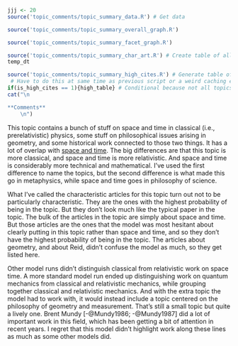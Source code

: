 ```r
jjj <- 20
source('topic_comments/topic_summary_data.R') # Get data
```

```r
source('topic_comments/topic_summary_overall_graph.R')
```

```r
source('topic_comments/topic_summary_facet_graph.R')
```

```r
source('topic_comments/topic_summary_char_art.R') # Create table of all articles in topic
temp_dt
```

```r
source('topic_comments/topic_summary_high_cites.R') # Generate table of highly cited articles. 
 # Have to do this at same time as previous script or a weird caching error occurs.
if(is_high_cites == 1){high_table} # Conditional because not all topics have high cites
cat("\n

**Comments**
	\n")
```

This topic contains a bunch of stuff on space and time in classical (i.e., prerelativistic) physics, some stuff on philosophical issues arising in geometry, and some historical work connected to those two things. It has a lot of overlap with [space and time](#topic50). The big differences are that this topic is more classical, and space and time is more relativistic. And space and time is considerably more technical and mathematical. I've used the first difference to name the topics, but the second difference is what made this go in metaphysics, while space and time goes in philosophy of science.

What I've called the characteristic articles for this topic turn out not to be particularly characteristic. They are the ones with the highest probability of being in the topic. But they don't look much like the typical paper in the topic. The bulk of the articles in the topic are simply about space and time. But those articles are the ones that the model was most hesitant about clearly putting in this topic rather than space and time, and so they don't have the highest probability of being in the topic. The articles about geometry, and about Reid, didn't confuse the model as much, so they get listed here.

Other model runs didn't distinguish classical from relativistic work on space time. A more standard model run ended up distinguishing work on quantum mechanics from classical and relativistic mechanics, while grouping together classical and relativistic mechanics. And with the extra topic the model had to work with, it would instead include a topic centered on the philosophy of geometry and measurement. That's still a small topic but quite a lively one. Brent Mundy [-@Mundy1986; -@Mundy1987] did a lot of important work in this field, which has been getting a bit of attention in recent years. I regret that this model didn't highlight work along these lines as much as some other models did.